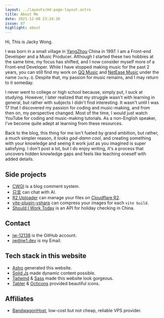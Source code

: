 ```yaml
---
layout: ../layouts/md-page-layout.astro
title: About Me
date: 2021-12-08 23:24:16
issue: 87
highlight: about
---
```


Hi, This is Jacky Wong.

I was born in a small village in [YangZhou](https://zh.wikipedia.org/wiki/%E6%89%AC%E5%B7%9E%E5%B8%82) China in 1997. I am a Front-end Developer and a Music Producer. Although I started these two hobbies at the same time, my focus has shifted, and I now consider myself more of a Front-end Developer. While I have stopped making music for the past 2 years, you can still find my work on [QQ Music](https://y.qq.com) and [NetEase Music](https://music.163.com) under the name `Jacky.Q`. Despite that, my passion for music remains, and I may return to it someday.

I never went to college or high school because, simply put, I suck at studying. However, I later realized that my struggle wasn't with learning in general, but rather with subjects I didn't find interesting. It wasn't until I was 17 that I discovered my passion for coding and music-making, and from then on, my perspective changed. Most of the time, I would just watch YouTube for coding and music-making tutorials. As a non-English speaker, I've become quite adept at learning from these resources.

Back to the blog, this thing for me isn't fueled by grand ambition, but rather, a much simpler reason, _it looks god-damn cool_, and creating something with your knowledge and seeing it work just as you imagined is super satisfying. I don't post a lot, but I do enjoy writing, it's a process that uncovers hidden knowledge gaps and feels like teaching oneself with added details.

## Side projects

- [CWGI](https://cwgi-docs.jw1.dev) is a blog comment system.
- [只言](https://zhiyan.dev) can chat with AI.
- [R2 Uploader](https://r2.jw1.dev) can manage your files on [Cloudflare R2](https://www.cloudflare.com/zh-cn/developer-platform/r2/).
- [vite-plugin-vsharp](https://github.com/jw-12138/vite-plugin-vsharp) can compress your images for each `vite build`.
- [Should I Work Today](https://github.com/jw-12138/should-i-work-today) is an API for holiday checking in China.

## Contact

- [jw-12138](https://github.com/jw-12138) is the GitHub account.
- [jw@jw1.dev](mailto:jw@jw1.dev) is my Email.

## Tech stack in this website

- [Astro](https://astro.build/) generated this website.
- [Solid Js](https://www.solidjs.com/) made dynamic content possible.
- [Tailwind](https://tailwindcss.com/) & [Sass](https://sass-lang.com/) made this website look gorgeous.
- [Tabler](https://tabler.io/icons) & [Octicons](https://primer.style/foundations/icons/) provided beautiful icons.

## Affiliates

- [BandwagonHost](https://bandwagonhost.com/aff.php?aff=52724), low-cost but not cheap, reliable VPS provider.
